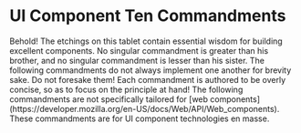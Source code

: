 <h1 className="text-center md:text-left text-4xl md:text-4xl font-bold mt-0 underline underline-blue-3">
  UI Component Ten Commandments
</h1>

<span className="text-justify">
  Behold! The etchings on this tablet contain
  essential wisdom for building excellent
  components. No singular commandment is greater
  than his brother, and no singular commandment is
  lesser than his sister. The following
  commandments do not always implement one another
  for brevity sake. Do not foresake them! Each
  commandment is authored to be overly concise, so
  as to focus on the principle at hand!
</span>

<span className="text-sm">
  The following commandments are not specifically
  tailored for [web
  components](https://developer.mozilla.org/en-US/docs/Web/API/Web_components).
  These commandments are for UI component
  technologies en masse.
</span>

<CommandmentList />
